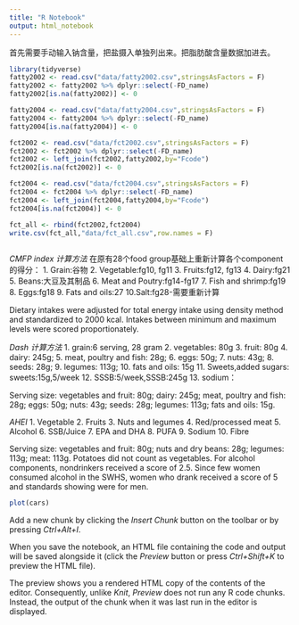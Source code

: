 ```yaml
---
title: "R Notebook"
output: html_notebook
---
```




首先需要手动输入钠含量，把盐摄入单独列出来。把脂肪酸含量数据加进去。

```r
library(tidyverse)
fatty2002 <- read.csv("data/fatty2002.csv",stringsAsFactors = F)
fatty2002 <- fatty2002 %>% dplyr::select(-FD_name)
fatty2002[is.na(fatty2002)] <- 0

fatty2004 <- read.csv("data/fatty2004.csv",stringsAsFactors = F)
fatty2004 <- fatty2004 %>% dplyr::select(-FD_name)
fatty2004[is.na(fatty2004)] <- 0

fct2002 <- read.csv("data/fct2002.csv",stringsAsFactors = F)
fct2002 <- fct2002 %>% dplyr::select(-FD_name)
fct2002 <- left_join(fct2002,fatty2002,by="Fcode")
fct2002[is.na(fct2002)] <- 0

fct2004 <- read.csv("data/fct2004.csv",stringsAsFactors = F)
fct2004 <- fct2004 %>% dplyr::select(-FD_name)
fct2004 <- left_join(fct2004,fatty2004,by="Fcode")
fct2004[is.na(fct2004)] <- 0

fct_all <- rbind(fct2002,fct2004)
write.csv(fct_all,"data/fct_all.csv",row.names = F)
```

```r

```

*CMFP index 计算方法*
在原有28个food group基础上重新计算各个component的得分：
1. Grain:谷物
2. Vegetable:fg10, fg11
3. Fruits:fg12, fg13
4. Dairy:fg21
5. Beans:大豆及其制品
6. Meat and Poutry:fg14-fg17
7. Fish and shrimp:fg19
8. Eggs:fg18
9. Fats and oils:27
10.Salt:fg28-需要重新计算

Dietary intakes were adjusted for total energy intake using density method and standardized to 2000 kcal. Intakes between minimum and maximum levels were scored proportionately.

*Dash 计算方法*
1. grain:6 serving, 28 gram
2. vegetables: 80g
3. fruit: 80g
4. dairy: 245g; 
5. meat, poultry and fish: 28g; 
6. eggs: 50g; 
7. nuts: 43g; 
8. seeds: 28g; 
9. legumes: 113g; 
10. fats and oils: 15g
11. Sweets,added sugars: sweets:15g,5/week
12. SSSB:5/week,SSSB:245g
13. sodium：

Serving size: vegetables and fruit: 80g; dairy: 245g; meat, poultry and fish: 28g; eggs: 50g; nuts: 43g; seeds: 28g; legumes: 113g; fats and oils: 15g.  

*AHEI*
1. Vegetable
2. Fruits
3. Nuts and legumes
4. Red/processed meat
5. Alcohol
6. SSB/Juice
7. EPA and DHA
8. PUFA
9. Sodium
10. Fibre

Serving size: vegetables and fruit: 80g; nuts and dry beans: 28g; legumes: 113g; meat: 113g. Potatoes did not count as vegetables. For alcohol components, nondrinkers received a score of 2.5. Since few women consumed alcohol in the SWHS, women who drank received a score of 5 and standards showing were for men.

```r
plot(cars)
```

Add a new chunk by clicking the *Insert Chunk* button on the toolbar or by pressing *Ctrl+Alt+I*.

When you save the notebook, an HTML file containing the code and output will be saved alongside it (click the *Preview* button or press *Ctrl+Shift+K* to preview the HTML file).

The preview shows you a rendered HTML copy of the contents of the editor. Consequently, unlike *Knit*, *Preview* does not run any R code chunks. Instead, the output of the chunk when it was last run in the editor is displayed.

